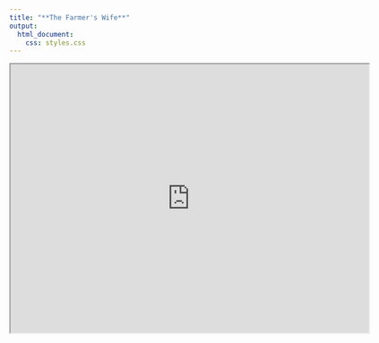 ```yaml
---
title: "**The Farmer's Wife**"
output:
  html_document:
    css: styles.css
---
```


<center>
<iframe src="https://www.google.com/maps/d/u/0/embed?mid=1r9f2boo-h5UNJvJrgBdV_pTnT4N6sBc&ehbc=2E312F&noprof=1" width="640" height="480"></iframe>
</center>